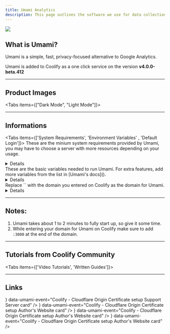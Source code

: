 ```yaml
---
title: Umami Analytics
description: This page outlines the software we use for data collection and how we ensure your data remains secure and private.  
---
```



![](/images/umami.png)

## What is Umami?
Umami is a simple, fast, privacy-focused alternative to Google Analytics.

<Callout title="Availability">Umami is added to Coolify as a one click service on the version **v4.0.0-beta.412**</Callout>


---

## Product Images
<Tabs items={["Dark Mode", "Light Mode"]}>
<Tab value="Dark Mode">
<MediaCardGroup>
  <MediaCard
    description="Server Validation"
    imageSrc="/images/images/1.png"
    eventName="NPM card"
  />
  <MediaCard
    description="Server Settings"
    imageSrc="/images/images/2.png"
    eventName="PNPM card"
  />
  <MediaCard
    description="Server Tunnels"
    imageSrc="/images/images/3.png"
    eventName="YARN card"
  />
    <MediaCard
    description="Connect Servers"
    imageSrc="/images/images/4.png"
    eventName="YARN card"
  />
</MediaCardGroup>
</Tab>

<Tab value="Light Mode">
<MediaCardGroup>
  <MediaCard
    description="Tunnel Creator"
    imageSrc="/images/images/5.png"
    eventName="NPM card"
  />
  <MediaCard
    description="Tunnel Installer"
    imageSrc="/images/images/6.png"
    eventName="PNPM card"
  />
  <MediaCard
    description="Tunnel Connectors"
    imageSrc="/images/images/7.png"
    eventName="YARN card"
  />
    <MediaCard
    description="Traffic Router"
    imageSrc="/images/images/8.png"
    eventName="YARN card"
  />
</MediaCardGroup>
</Tab>
</Tabs>

---

## Informations
<Tabs items={['System Requirements', 'Environment Variables' , 'Default Login']}>
  <Tab value="System Requirements">
  <Callout>These are the minium system requirements provided by Umami, you may have to choose a server with more resources depending on your usage.</Callout>
  <Details className="mt-5">
  <Detail label="Operating System"  value="Linux" icon={<Radiation />} />
  <Detail label="System Architecture"  value="ARM64 & x86" icon={<Cog />} />
  <Detail label="Compute (CPU)"  value="2 cores" icon={<Cpu />} />
  <Detail label="Memory (RAM)"  value="4 GB"    icon={<Microchip />} />
  <Detail label="Disk (STORAGE)" value="20 GB"   icon={<Database />} />
  <Detail label="Network" value="IPv4"   icon={<ArrowUpDown />} />
</Details>
</Tab>
  <Tab value="Environment Variables">
  <Callout>These are the basic variables needed to run Umami. For extra features, add more variables from the list in [Umami's docs]().</Callout>
  <Details className="mt-5">
  <Detail label="DATABASE_URL"  value="postgres://...:5432/$POSTGRES_DB" icon={<CircleDashed />} />
  <Detail label="DATABASE_TYPE"  value="postgres"    icon={<CircleDashed />} />
  <Detail label="APP_SECRET" value="$SERVICE_PASSWORD_64_UMAMI"   icon={<CircleDashed />} />
  <Detail label="POSTGRES_USER"  value="$SERVICE_USER_POSTGRES" icon={<CircleDashed />} />
  <Detail label="POSTGRES_PASSWORD"  value="$SERVICE_PASSWORD_POSTGRES"    icon={<CircleDashed />} />
  <Detail label="POSTGRES_DB" value="${POSTGRES_DB:-umami}"   icon={<CircleDashed />} />
  </Details>
</Tab>
<Tab value="Default Login">
  <Callout>Replace `<YOUR_UMAMI_DOMAIN>` with the domain you entered on Coolify as the domain for Umami.</Callout>
  <Details className="mt-5">
  <Detail label="Login URL"  value="https://<YOUR_UMAMI_DOMAIN>/login" icon={<Link />} />
  <Detail label="Username"  value="admin"    icon={<User />} />
  <Detail label="Password" value="umami"   icon={<KeyRound />} />
  </Details>
</Tab>
</Tabs>

---

## Notes:
1. Umami takes about 1 to 2 minutes to fully start up, so give it some time.
2. While entering your domain for Umami on Coolify make sure to add `:3000` at the end of the domain.

---

## Tutorials from Coolify Community
<Tabs items={['Video Tutorials', 'Written Guides']}>
<Tab value="Video Tutorials">
<CardImages>
  <CardImage
    title="ShadowArcanist"
    description="How to deploy Umami analytics on Coolify"
    href="/service"
    imageSrc="/tuts/1.png"
    eventName="NPM card"
  />
  <CardImage
    title="Airoflare"
    description="How to Setup Backup for Umami Database"
    href="/package-managers/javascript/pnpm"
     imageSrc="/tuts/2.png"
    eventName="PNPM card"
  />
  <CardImage
    title="ShadowArcanist"
    description="How to restore Umami DB backup"
    href="/package-managers/javascript/npm"
    imageSrc="/tuts/3.png"
    eventName="NPM card"
  />
</CardImages>
</Tab>
<Tab value="Written Guides">
<CardImages>
  <CardImage
    title="ShadowArcanist"
    description="How to Setup Backup for Umami Database"
    href="/service"
    imageSrc="/tuts/4.png"
    eventName="NPM card"
  />
  <CardImage
    title="ShadowArcanist"
    description="How to restore Umami DB backup"
    href="/package-managers/javascript/pnpm"
    imageSrc="/tuts/5.png"
    eventName="PNPM card"
  />
  <CardImage
    title="Airoflare"
    description="How to deploy Umami analytics on Coolify"
    href="/package-managers/javascript/npm"
    imageSrc="/tuts/6.png"
    eventName="NPM card"
  />
</CardImages>
</Tab>
</Tabs>

---

## Links
<Cards className="mt-5">
  <Card
    title="Umami official website"
    href="https://coolify.io/discord"
    icon={<Link />}
    data-umami-event="Coolify - Cloudflare Origin Certificate setup Support Server card"
  />
  <Card
    title="Umami Documentation"
    href="https://shadowarcanist.com"
    icon={<BookMarked />}
    data-umami-event="Coolify - Cloudflare Origin Certificate setup Author's Website card"
  />
  <Card
    title="Umami Codebase (Github)"
    href="https://shadowarcanist.com"
    icon={<Code />}
    data-umami-event="Coolify - Cloudflare Origin Certificate setup Author's Website card"
  />
  <Card
    title="Umami Support (Discord)"
    href="https://shadowarcanist.com"
    icon={<LifeBuoy />}
    data-umami-event="Coolify - Cloudflare Origin Certificate setup Author's Website card"
  />
</Cards>